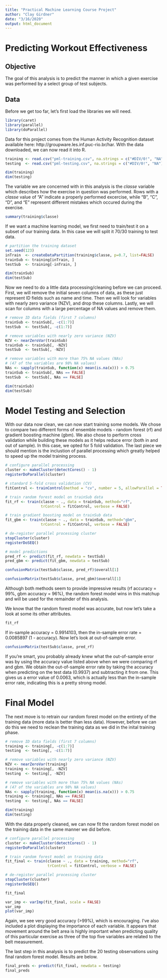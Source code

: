 ```yaml
---
title: "Practical Machine Learning Course Project"
author: "Clay Girdner"
date: "3/16/2020"
output: html_document
---
```

# Predicting Workout Effectiveness


## Objective
The goal of this analysis is to predict the manner in which a given exercise was performed by a select group of test subjects. 

## Data
Before we get too far, let's first load the libraries we will need.
```r
library(caret)
library(parallel)
library(doParallel)
```

Data for this project comes from the Human Activity Recognition dataset available here: http://groupware.les.inf.puc-rio.br/har. With the data downloaded, we can now read it into R.

```r
training <- read.csv("pml-training.csv", na.strings = c("#DIV/0!", "NA"))
testing  <- read.csv("pml-testing.csv", na.strings = c("#DIV/0!", "NA"))

dim(training)
dim(testing)
```

The variable we are concerned with in this analysis is the *classe* variable which describes how the exercise in question was performed. Rows with a *classe* value of "A" indicate a properly performed excercise, while "B", "C", "D", and "E" represent different mistakes which occured during the exercise. 

```r
summary(training$classe)
```

If we want a machine learning model, we first need to train/test it on a subset of our training data. In this case we will split it 70/30 training to test data.

```r
# partition the training dataset 
set.seed(123)
inTrain  <- createDataPartition(training$classe, p=0.7, list=FALSE)
trainSub <- training[inTrain, ]
testSub  <- training[-inTrain, ]

dim(trainSub)
dim(testSub)
```

Now we need to do a little data processing/cleaning before we can proceed. First, we will remove the initial seven columns of data, as these just represent ID fields such as name and time. Then we will look for variables with nearly zero variance (NZV), and drop these columns. Lastly, we will scan for columns with a large percentage of NA values and remove them.

```r
# remove ID data fields (first 7 columns)
trainSub <- trainSub[, -c(1:7)]
testSub  <- testSub[, -c(1:7)]

# remove variables with nearly zero variance (NZV)
NZV <- nearZeroVar(trainSub)
trainSub <- trainSub[, -NZV]
testSub  <- testSub[, -NZV]

# remove variables with more than 75% NA values (NAs)
# (47 of the variables are 98% NA values)
NAs <- sapply(trainSub, function(x) mean(is.na(x))) > 0.75
trainSub <- trainSub[, NAs == FALSE]
testSub  <- testSub[, NAs == FALSE]

dim(trainSub)
dim(testSub)
```


# Model Testing and Selection
With our data now clean, we can now start training some models. We chose to compare two different forms of ensemble models - random forest (rf) and gradient boosting machine (gbm). We also chose to perform cross validation while building these models as it helps reduce error (both in and out of sample). In this case, we opted for 5 fold validation. The last piece we should mention is the inclustion of parallel processing which greatly helped to speed up the model training process.

```r
# configure parallel processing
cluster <- makeCluster(detectCores() - 1)
registerDoParallel(cluster)

# standard 5-fold cross validation (CV)
fitControl <- trainControl(method = "cv", number = 5, allowParallel = TRUE)

# train random forest model on trainSub data
fit_rf <- train(classe ~ ., data = trainSub, method="rf",
                trControl = fitControl, verbose = FALSE)

# train gradient boosting model on trainSub data
fit_gbm <- train(classe ~ ., data = trainSub, method="gbm",
                trControl = fitControl, verbose = FALSE)

# de-register parallel processing cluster
stopCluster(cluster)
registerDoSEQ()
```

```r
# model predictions
pred_rf <- predict(fit_rf, newdata = testSub)
pred_gbm <- predict(fit_gbm, newdata = testSub)
```

```r
confusionMatrix(testSub$classe, pred_rf)$overall[1]
```

```r
confusionMatrix(testSub$classe, pred_gbm)$overall[1]
```

Although both methods seem to provide impressive results (rf accuracy = 99%, gbm accuracy = 96%), the random forest model wins in this matchup and will be used for the remainder of this analysis.

We know that the random forest model was accurate, but now let's take a look at some its other attributes.

```r
fit_rf
```

If in-sample accuracy = 0.9914103, then the in-sample error rate = 0.0085897 (1 - accuracy). Now let's look at out-of-sample error.

```r
confusionMatrix(testSub$classe, pred_rf)
```

If you're smart, you probably already knew what the out-of-sample error was by using the accuracy value listed above when we were comparing rf and gbm. We obtain the out-of-sample error rate by taking the accuracy when predicting on the test data (0.9937) and subtracting it from one. This gives us a error value of 0.0063, which is actually less than the in-sample error rate, indicating this is a pretty strong model.


# Final Model
The next move is to retrain our random forest model on the entirety of the training data (more data is better than less data). However, before we can do this we need to reclean the training data as we did in the inital training phase.

```r
# remove ID data fields (first 7 columns)
training <- training[, -c(1:7)]
testing  <- testing[, -c(1:7)]

# remove variables with nearly zero variance (NZV)
NZV <- nearZeroVar(training)
training <- training[, -NZV]
testing  <- testing[, -NZV]

# remove variables with more than 75% NA values (NAs)
# (47 of the variables are 98% NA values)
NAs <- sapply(training, function(x) mean(is.na(x))) > 0.75
training <- training[, NAs == FALSE]
testing  <- testing[, NAs == FALSE]

dim(training)
dim(testing)
```

With the data properly cleaned, we can now fit the random forest model on the training data in the same manner we did before.

```r
# configure parallel processing
cluster <- makeCluster(detectCores() - 1)
registerDoParallel(cluster)

# train random forest model on training data
fit_final <- train(classe ~ ., data = training, method="rf",
                   trControl = fitControl, verbose = FALSE)

# de-register parallel processing cluster
stopCluster(cluster)
registerDoSEQ()

fit_final
```

```r
var_imp <- varImp(fit_final, scale = FALSE)
var_imp
plot(var_imp)
```

Again, we see very good accuracy (>99%), which is encouraging. I've also included a plot displaying the importance of each variable. It appears that movement around the belt area is highly important when predicting quality of this particular exercise as three of the top five variables are related to the belt measurement.

The last step in this analysis is to predict the 20 testing observations using final random forest model. Results are below.

```r
final_preds <- predict(fit_final, newdata = testing)
final_preds
```


